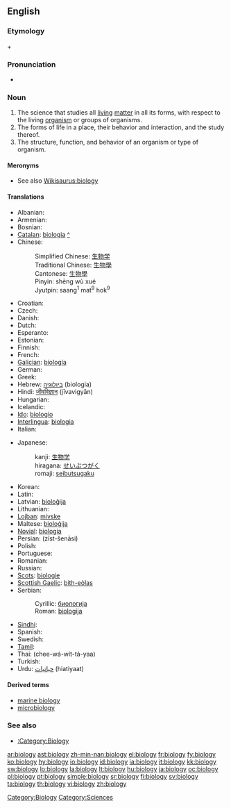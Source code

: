 {{wikipedia}}
==English==

===Etymology===
{{etyl|grc}} {{term|sc=polytonic|βίος|tr=bíos||bio-, life}} + {{term|sc=polytonic|-λογία|tr=-logía||-logy, branch of study, to speak}}

===Pronunciation===
* {{IPA|/ˌba.ˈjɔ.lə.dʒɪ/}}

===Noun===
{{en-noun|biologies|-}}

# The science that studies all [[living]] [[matter]] in all its forms, with respect to the living [[organism]] or groups of organisms.
# The forms of life in a place, their behavior and interaction, and the study thereof.
# The structure, function, and behavior of an organism or type of organism.

====Meronyms====
* See also [[Wikisaurus:biology]]

====Translations====
{{trans-top|science of living matter}}
* Albanian: {{t+|sq|biologji|f|xs=Albanian}}
* Armenian: {{t|hy|կենսաբանություն|tr=kensabanut’yun|sc=Armn}}
* Bosnian: {{t+|bs|biologija|f}}
* [[Catalan]]: [[biologia]] {{f}} [[:ca:biologia|^]]
* Chinese:
*: Simplified Chinese: [[生物学]]
*: Traditional Chinese: [[生物學]]
*: Cantonese: [[生物學]]
*: Pinyin: shēng wù xué
*: Jyutpin: saang<sup>1</sup> mat<sup>9</sup> hok<sup>9</sup>
* Croatian: {{t+|hr|biologija|f}}
* Czech: {{t-|cs|biologie|f}}
* Danish: {{t-|da|biologi}}
* Dutch: {{t+|nl|biologie}}
* Esperanto: {{t+|eo|biologio|xs=Esperanto}}
* Estonian: {{t-|et|bioloogia}}
* Finnish: {{t+|fi|biologia}}
* French: {{t+|fr|biologie|f}}
* [[Galician]]: [[biología]] {{f}}
* German: {{t+|de|Biologie|f}}
* Greek: {{t+|el|βιολογία|f|sc=Grek}}
* Hebrew: [[ביולוגיה]] (biologia) {{f}}
* Hindi: [[जीवविज्ञान]] (jīvavigyān)
* Hungarian: {{t+|hu|biológia}}
* Icelandic: {{t+|is|líffræði|f}}
* [[Ido]]: [[biologio]]
* [[Interlingua]]: [[biologia]]
* Italian: {{t+|it|biologia|f}}
{{trans-mid}}
* Japanese:
*: kanji: [[生物学]]
*: hiragana: [[せいぶつがく]]
*: romaji: [[seibutsugaku]]
* Korean: {{t-|ko|생물학|tr=saengmulhak|sc=Hang}}
* Latin: {{t-|la|biologia|f}}
* Latvian: [[bioloĝija]] {{f}}
* Lithuanian: {{t+|lt|biologija|f|xs=Lithuanian}}
* [[Lojban]]: [[mivske]]
* Maltese: [[bioloġija]]
* [[Novial]]: [[biologia]]
* Persian: {{fa-Arab|[[زیست‌شناسی]]}} (zīst-šenāsi)
* Polish: {{t+|pl|biologia|f}}
* Portuguese: {{t+|pt|biologia|f}}
* Romanian: {{t-|ro|biologie|f}}
* Russian: {{t+|ru|биология|f|alt=биоло́гия|tr=biológiya|sc=Cyrl}}
* [[Scots]]: [[biologie]]
* [[Scottish Gaelic]]: [[bith-eòlas]] {{m}}
* Serbian:
*: Cyrillic: [[биологија#Serbian|биологија]] {{f}}
*: Roman: [[biologija#Serbian|biologija]] {{f}}
* [[Sindhi]]: {{sd-Arab|[[جِياڀياسُ]]}} {{m}}
* Spanish: {{t+|es|biología|f}}
* Swedish: {{t+|sv|biologi|c}}
* [[Tamil]]: {{t|ta|உயிரியல்|sc=Taml|xs=Tamil}}
* Thai: {{t-|th|ชีววิทยา|xs=Thai}} (chee-wá-wít-tá-yaa)
* Turkish: {{t+|tr|biyoloji}}
* Urdu: [[حیاتیات]] (hiatiyaat) {{f}}
{{trans-bottom}}

====Derived terms====
* [[marine biology]]
* [[microbiology]]

===See also===
* [[:Category:Biology]]

[[Category:Biology]]
[[Category:Sciences]]

[[ar:biology]]
[[ast:biology]]
[[zh-min-nan:biology]]
[[el:biology]]
[[fr:biology]]
[[fy:biology]]
[[ko:biology]]
[[hy:biology]]
[[io:biology]]
[[id:biology]]
[[ia:biology]]
[[it:biology]]
[[kk:biology]]
[[sw:biology]]
[[lo:biology]]
[[la:biology]]
[[lt:biology]]
[[hu:biology]]
[[ja:biology]]
[[oc:biology]]
[[pl:biology]]
[[pt:biology]]
[[simple:biology]]
[[sr:biology]]
[[fi:biology]]
[[sv:biology]]
[[ta:biology]]
[[th:biology]]
[[vi:biology]]
[[zh:biology]]